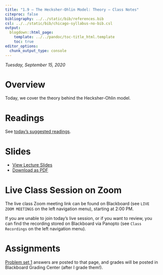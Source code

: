 ```yaml
---
title: "1.9 — The Hecksher-Ohlin Model: Theory — Class Notes"
citeproc: false
bibliography: ../../static/bib/references.bib
csl: ../../static/bib/chicago-syllabus-no-bib.csl
output:
  blogdown::html_page:
    template: ../../pandoc/toc-title_html.template
    toc: true
editor_options: 
  chunk_output_type: console
---
```


*Tuesday, September 15, 2020*

# Overview

Today, we cover the theory behind the Hecksher-Ohlin model.

# Readings

See [today's suggested readings](/reading/1.9-reading).

# Slides

- [<i class="fas fa-chalkboard-teacher"></i> View Lecture Slides](/slides/1.9-slides.html)
- [<i class="fas fa-file-pdf"></i> Download as PDF](/slides/1.9-slides.pdf)

# Live Class Session on Zoom

The live class <i class="fas fa-video"></i> Zoom meeting link can be found on Blackboard (see `LIVE ZOOM MEETINGS` on the left navigation menu), starting at 2:00 PM.

If you are unable to join today's live session, or if you want to review, you can find the recording stored on Blackboard via Panopto (see `Class Recordings` on the left navigation menu).

# Assignments

[Problem set 1](/assignment/01-problem-set) answers are posted to that page, and grades will be posted in Blackboard Grading Center (after I grade them!).